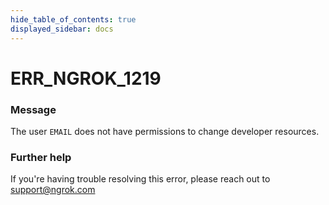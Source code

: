 ```yaml
---
hide_table_of_contents: true
displayed_sidebar: docs
---
```



# ERR_NGROK_1219

### Message
The user `EMAIL` does not have permissions to change developer resources.

<ErrorDetails error='err_ngrok_1219' />


### Further help
If you're having trouble resolving this error, please reach out to [support@ngrok.com](mailto:support@ngrok.com?subject=Help%20with%20ERR_NGROK_1219)

